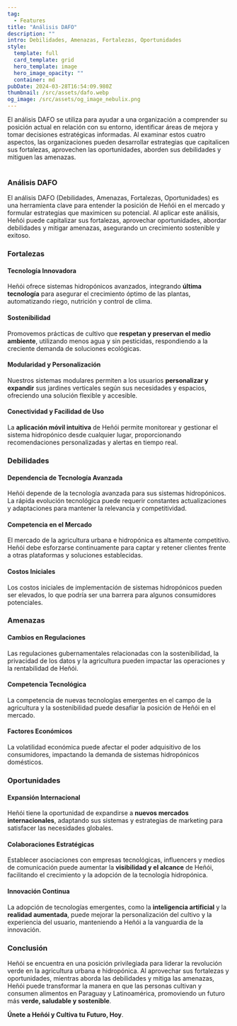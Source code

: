 ```yaml
---
tag:
  - Features
title: "Análisis DAFO"
description: ""
intro: Debilidades, Amenazas, Fortalezas, Oportunidades
style:
  template: full
  card_template: grid
  hero_template: image
  hero_image_opacity: ""
  container: md
pubDate: 2024-03-28T16:54:09.980Z
thumbnail: /src/assets/dafo.webp
og_image: /src/assets/og_image_nebulix.png
---
```


El análisis DAFO se utiliza para ayudar a una organización a comprender su posición actual en relación con su entorno, identificar áreas de mejora y tomar decisiones estratégicas informadas. Al examinar estos cuatro aspectos, las organizaciones pueden desarrollar estrategias que capitalicen sus fortalezas, aprovechen las oportunidades, aborden sus debilidades y mitiguen las amenazas.

<div
  class="mxgraph"
  style="max-width:100%;border:1px solid transparent;"
  data-mxgraph='{"highlight":"#0000ff","nav":true,"resize":true,"toolbar":"zoom layers tags lightbox","edit":"_blank","xml":"&lt;mxfile host=\"app.diagrams.net\" modified=\"2024-05-18T20:54:34.066Z\" agent=\"Mozilla/5.0 (Macintosh; Intel Mac OS X 10_15_7) AppleWebKit/537.36 (KHTML, like Gecko) Chrome/125.0.0.0 Safari/537.36\" etag=\"zSRCcQLEMBnZ0FX4Umdp\" version=\"24.4.4\" type=\"device\"&gt;\n  &lt;diagram id=\"nKD0-vcurhYy-qImveSx\" name=\"SWOT diagram\"&gt;\n    &lt;mxGraphModel dx=\"1194\" dy=\"640\" grid=\"1\" gridSize=\"10\" guides=\"1\" tooltips=\"1\" connect=\"1\" arrows=\"1\" fold=\"1\" page=\"0\" pageScale=\"1\" pageWidth=\"850\" pageHeight=\"1100\" math=\"0\" shadow=\"0\"&gt;\n      &lt;root&gt;\n        &lt;mxCell id=\"0\" /&gt;\n        &lt;mxCell id=\"1\" parent=\"0\" /&gt;\n        &lt;mxCell id=\"GyS6ZXYCbKR9ovQX-Rmu-1\" parent=\"0\" /&gt;\n        &lt;mxCell id=\"GyS6ZXYCbKR9ovQX-Rmu-2\" value=\"Background\" style=\"\" parent=\"0\" /&gt;\n        &lt;mxCell id=\"GyS6ZXYCbKR9ovQX-Rmu-3\" value=\"\" style=\"shape=mxgraph.basic.diag_round_rect;dx=18.64;flipH=1;html=1;strokeColor=none;shadow=0;fontSize=12;fontColor=#FFFFFF;align=center;fontStyle=0;whiteSpace=wrap;strokeWidth=8;fillColor=#4C9AFF;\" parent=\"GyS6ZXYCbKR9ovQX-Rmu-2\" vertex=\"1\"&gt;\n          &lt;mxGeometry x=\"230\" y=\"250\" width=\"300\" height=\"300\" as=\"geometry\" /&gt;\n        &lt;/mxCell&gt;\n        &lt;mxCell id=\"GyS6ZXYCbKR9ovQX-Rmu-4\" value=\"\" style=\"shape=mxgraph.basic.diag_round_rect;dx=18.64;flipH=1;html=1;strokeColor=none;shadow=0;fontSize=12;fontColor=#FFFFFF;align=center;fontStyle=0;whiteSpace=wrap;strokeWidth=8;rotation=90;fillColor=#FFAB00;\" parent=\"GyS6ZXYCbKR9ovQX-Rmu-2\" vertex=\"1\"&gt;\n          &lt;mxGeometry x=\"530\" y=\"250\" width=\"300\" height=\"300\" as=\"geometry\" /&gt;\n        &lt;/mxCell&gt;\n        &lt;mxCell id=\"GyS6ZXYCbKR9ovQX-Rmu-5\" value=\"\" style=\"shape=mxgraph.basic.diag_round_rect;dx=18.64;flipH=1;html=1;strokeColor=none;shadow=0;fontSize=12;fontColor=#FFFFFF;align=center;fontStyle=0;whiteSpace=wrap;strokeWidth=8;flipV=1;fillColor=#36B37E;\" parent=\"GyS6ZXYCbKR9ovQX-Rmu-2\" vertex=\"1\"&gt;\n          &lt;mxGeometry x=\"230\" y=\"550\" width=\"300\" height=\"300\" as=\"geometry\" /&gt;\n        &lt;/mxCell&gt;\n        &lt;mxCell id=\"GyS6ZXYCbKR9ovQX-Rmu-6\" value=\"\" style=\"shape=mxgraph.basic.diag_round_rect;dx=18.64;flipH=1;html=1;strokeColor=none;shadow=0;fontSize=12;fontColor=#FFFFFF;align=center;fontStyle=0;whiteSpace=wrap;strokeWidth=8;rotation=90;flipV=1;fillColor=#FF5630;\" parent=\"GyS6ZXYCbKR9ovQX-Rmu-2\" vertex=\"1\"&gt;\n          &lt;mxGeometry x=\"530\" y=\"550\" width=\"300\" height=\"300\" as=\"geometry\" /&gt;\n        &lt;/mxCell&gt;\n        &lt;mxCell id=\"GyS6ZXYCbKR9ovQX-Rmu-7\" value=\"Navigation\" style=\"\" parent=\"0\" /&gt;\n        &lt;mxCell id=\"GyS6ZXYCbKR9ovQX-Rmu-8\" value=\"\" style=\"ellipse;whiteSpace=wrap;html=1;aspect=fixed;rounded=1;strokeWidth=1;fontSize=50;opacity=10;strokeColor=none;\" parent=\"GyS6ZXYCbKR9ovQX-Rmu-7\" vertex=\"1\"&gt;\n          &lt;mxGeometry x=\"290\" y=\"310\" width=\"482\" height=\"482\" as=\"geometry\" /&gt;\n        &lt;/mxCell&gt;\n        &lt;mxCell id=\"GyS6ZXYCbKR9ovQX-Rmu-9\" value=\"\" style=\"ellipse;whiteSpace=wrap;html=1;aspect=fixed;rounded=1;strokeWidth=1;fontSize=50;opacity=20;strokeColor=none;\" parent=\"GyS6ZXYCbKR9ovQX-Rmu-7\" vertex=\"1\"&gt;\n          &lt;mxGeometry x=\"390\" y=\"410\" width=\"282\" height=\"282\" as=\"geometry\" /&gt;\n        &lt;/mxCell&gt;\n        &lt;mxCell id=\"GyS6ZXYCbKR9ovQX-Rmu-10\" value=\"\" style=\"shape=mxgraph.bpmn.shape;html=1;verticalLabelPosition=bottom;labelBackgroundColor=#ffffff;verticalAlign=top;align=center;perimeter=ellipsePerimeter;outlineConnect=0;outline=standard;symbol=general;strokeColor=#FFFFFF;strokeWidth=4;fontColor=#000000;fillColor=none;\" parent=\"GyS6ZXYCbKR9ovQX-Rmu-7\" vertex=\"1\"&gt;\n          &lt;mxGeometry x=\"430\" y=\"450\" width=\"202\" height=\"202\" as=\"geometry\" /&gt;\n        &lt;/mxCell&gt;\n        &lt;mxCell id=\"GyS6ZXYCbKR9ovQX-Rmu-11\" value=\"\" style=\"shape=mxgraph.bpmn.shape;html=1;verticalLabelPosition=bottom;labelBackgroundColor=#ffffff;verticalAlign=top;align=center;perimeter=ellipsePerimeter;outlineConnect=0;outline=standard;symbol=general;strokeColor=#FFFFFF;strokeWidth=4;fontColor=#000000;\" parent=\"GyS6ZXYCbKR9ovQX-Rmu-7\" vertex=\"1\"&gt;\n          &lt;mxGeometry x=\"445\" y=\"465\" width=\"172\" height=\"172\" as=\"geometry\" /&gt;\n        &lt;/mxCell&gt;\n        &lt;mxCell id=\"GyS6ZXYCbKR9ovQX-Rmu-12\" value=\"A\" style=\"text;html=1;strokeColor=none;fillColor=none;align=center;verticalAlign=middle;whiteSpace=wrap;rounded=0;fontSize=50;opacity=50;rotation=-45;fontStyle=1;fontColor=#FF5630;\" parent=\"GyS6ZXYCbKR9ovQX-Rmu-7\" vertex=\"1\"&gt;\n          &lt;mxGeometry x=\"545\" y=\"575\" width=\"40\" height=\"20\" as=\"geometry\" /&gt;\n        &lt;/mxCell&gt;\n        &lt;mxCell id=\"GyS6ZXYCbKR9ovQX-Rmu-13\" value=\"&amp;lt;font&amp;gt;O&amp;lt;/font&amp;gt;\" style=\"text;html=1;fillColor=none;align=center;verticalAlign=middle;whiteSpace=wrap;rounded=0;fontSize=50;opacity=50;rotation=45;direction=north;fontStyle=1;fontColor=#36B37E;\" parent=\"GyS6ZXYCbKR9ovQX-Rmu-7\" vertex=\"1\"&gt;\n          &lt;mxGeometry x=\"487\" y=\"565\" width=\"20\" height=\"40\" as=\"geometry\" /&gt;\n        &lt;/mxCell&gt;\n        &lt;mxCell id=\"GyS6ZXYCbKR9ovQX-Rmu-14\" value=\"F\" style=\"text;html=1;strokeColor=none;align=center;verticalAlign=middle;whiteSpace=wrap;rounded=0;fontSize=50;opacity=50;rotation=-45;fontStyle=1;fontColor=#4C9AFF;\" parent=\"GyS6ZXYCbKR9ovQX-Rmu-7\" vertex=\"1\"&gt;\n          &lt;mxGeometry x=\"478\" y=\"508\" width=\"40\" height=\"20\" as=\"geometry\" /&gt;\n        &lt;/mxCell&gt;\n        &lt;mxCell id=\"GyS6ZXYCbKR9ovQX-Rmu-15\" value=\"W\" style=\"text;html=1;strokeColor=none;fillColor=none;align=center;verticalAlign=middle;whiteSpace=wrap;rounded=0;fontSize=50;opacity=50;rotation=45;direction=north;fontStyle=1;fontColor=#FFAB00;\" parent=\"GyS6ZXYCbKR9ovQX-Rmu-7\" vertex=\"1\"&gt;\n          &lt;mxGeometry x=\"555\" y=\"498\" width=\"20\" height=\"40\" as=\"geometry\" /&gt;\n        &lt;/mxCell&gt;\n        &lt;mxCell id=\"GyS6ZXYCbKR9ovQX-Rmu-16\" value=\"Text\" parent=\"0\" /&gt;\n        &lt;mxCell id=\"GyS6ZXYCbKR9ovQX-Rmu-17\" value=\"&amp;lt;span&amp;gt;&amp;lt;b&amp;gt;Weaknesses&amp;lt;/b&amp;gt;&amp;lt;/span&amp;gt;&amp;lt;br&amp;gt;&amp;lt;ul&amp;gt;&amp;lt;li&amp;gt;&amp;lt;font style=&amp;quot;&amp;quot;&amp;gt;&amp;lt;span style=&amp;quot;font-size: 14px;&amp;quot;&amp;gt;Dependencia de Tecnología Avanzada&amp;lt;/span&amp;gt;&amp;lt;br&amp;gt;&amp;lt;/font&amp;gt;&amp;lt;/li&amp;gt;&amp;lt;li&amp;gt;Competencia en el Mercado&amp;lt;br&amp;gt;&amp;lt;/li&amp;gt;&amp;lt;li&amp;gt;Costos Iniciales&amp;lt;/li&amp;gt;&amp;lt;/ul&amp;gt;\" style=\"text;html=1;align=left;verticalAlign=top;resizable=0;points=[];autosize=1;fontColor=#FFFFFF;fontSize=16;\" parent=\"GyS6ZXYCbKR9ovQX-Rmu-16\" vertex=\"1\"&gt;\n          &lt;mxGeometry x=\"530\" y=\"290\" width=\"300\" height=\"120\" as=\"geometry\" /&gt;\n        &lt;/mxCell&gt;\n        &lt;mxCell id=\"GyS6ZXYCbKR9ovQX-Rmu-18\" value=\"&amp;lt;b&amp;gt;Amenazas&amp;lt;/b&amp;gt;&amp;lt;br&amp;gt;&amp;lt;ul&amp;gt;&amp;lt;li&amp;gt;Cambios en Regulaciones&amp;lt;br&amp;gt;&amp;lt;/li&amp;gt;&amp;lt;li&amp;gt;Competencia Tecnológica&amp;lt;br&amp;gt;&amp;lt;/li&amp;gt;&amp;lt;li&amp;gt;Factores Económicos&amp;lt;/li&amp;gt;&amp;lt;/ul&amp;gt;\" style=\"text;html=1;align=left;verticalAlign=top;resizable=0;points=[];autosize=1;fontColor=#FFFFFF;fontSize=16;\" parent=\"GyS6ZXYCbKR9ovQX-Rmu-16\" vertex=\"1\"&gt;\n          &lt;mxGeometry x=\"550\" y=\"650\" width=\"250\" height=\"120\" as=\"geometry\" /&gt;\n        &lt;/mxCell&gt;\n        &lt;mxCell id=\"GyS6ZXYCbKR9ovQX-Rmu-19\" value=\"&amp;lt;span&amp;gt;&amp;lt;b&amp;gt;Oportunidades&amp;lt;/b&amp;gt;&amp;lt;/span&amp;gt;&amp;lt;br&amp;gt;&amp;lt;ul&amp;gt;&amp;lt;li&amp;gt;Expansión Internacional&amp;lt;br&amp;gt;&amp;lt;/li&amp;gt;&amp;lt;li&amp;gt;Colaboraciones Estratégicas&amp;lt;br&amp;gt;&amp;lt;/li&amp;gt;&amp;lt;li&amp;gt;Innovación Continua&amp;lt;/li&amp;gt;&amp;lt;/ul&amp;gt;\" style=\"text;html=1;align=left;verticalAlign=top;resizable=0;points=[];autosize=1;fontColor=#FFFFFF;fontSize=16;\" parent=\"GyS6ZXYCbKR9ovQX-Rmu-16\" vertex=\"1\"&gt;\n          &lt;mxGeometry x=\"270\" y=\"650\" width=\"270\" height=\"120\" as=\"geometry\" /&gt;\n        &lt;/mxCell&gt;\n        &lt;mxCell id=\"GyS6ZXYCbKR9ovQX-Rmu-20\" value=\"&amp;lt;b&amp;gt;Fortalezas&amp;lt;/b&amp;gt;&amp;lt;br&amp;gt;&amp;lt;ul&amp;gt;&amp;lt;li&amp;gt;Tecnología Innovadora&amp;lt;br&amp;gt;&amp;lt;/li&amp;gt;&amp;lt;li&amp;gt;&amp;lt;span style=&amp;quot;background-color: initial;&amp;quot;&amp;gt;Sostenibilidad&amp;lt;br&amp;gt;&amp;lt;/span&amp;gt;&amp;lt;/li&amp;gt;&amp;lt;li&amp;gt;Modularidad y Personalización&amp;lt;br&amp;gt;&amp;lt;/li&amp;gt;&amp;lt;li&amp;gt;Conectividad y Facilidad de Uso&amp;lt;/li&amp;gt;&amp;lt;/ul&amp;gt;\" style=\"text;html=1;align=left;verticalAlign=top;resizable=0;points=[];autosize=1;fontColor=#FFFFFF;fontSize=16;\" parent=\"GyS6ZXYCbKR9ovQX-Rmu-16\" vertex=\"1\"&gt;\n          &lt;mxGeometry x=\"250\" y=\"290\" width=\"290\" height=\"140\" as=\"geometry\" /&gt;\n        &lt;/mxCell&gt;\n      &lt;/root&gt;\n    &lt;/mxGraphModel&gt;\n  &lt;/diagram&gt;\n&lt;/mxfile&gt;\n"}'
></div>
<script
  type="text/javascript"
  src="https://viewer.diagrams.net/js/viewer-static.min.js"
></script>

### Análisis DAFO

El análisis DAFO (Debilidades, Amenazas, Fortalezas, Oportunidades) es una herramienta clave para entender la posición de Heñói en el mercado y formular estrategias que maximicen su potencial. Al aplicar este análisis, Heñói puede capitalizar sus fortalezas, aprovechar oportunidades, abordar debilidades y mitigar amenazas, asegurando un crecimiento sostenible y exitoso.

### **Fortalezas**

#### **Tecnología Innovadora**

Heñói ofrece sistemas hidropónicos avanzados, integrando **última tecnología** para asegurar el crecimiento óptimo de las plantas, automatizando riego, nutrición y control de clima.

#### **Sostenibilidad**

Promovemos prácticas de cultivo que **respetan y preservan el medio ambiente**, utilizando menos agua y sin pesticidas, respondiendo a la creciente demanda de soluciones ecológicas.

#### **Modularidad y Personalización**

Nuestros sistemas modulares permiten a los usuarios **personalizar y expandir** sus jardines verticales según sus necesidades y espacios, ofreciendo una solución flexible y accesible.

#### **Conectividad y Facilidad de Uso**

La **aplicación móvil intuitiva** de Heñói permite monitorear y gestionar el sistema hidropónico desde cualquier lugar, proporcionando recomendaciones personalizadas y alertas en tiempo real.

### **Debilidades**

#### **Dependencia de Tecnología Avanzada**

Heñói depende de la tecnología avanzada para sus sistemas hidropónicos. La rápida evolución tecnológica puede requerir constantes actualizaciones y adaptaciones para mantener la relevancia y competitividad.

#### **Competencia en el Mercado**

El mercado de la agricultura urbana e hidropónica es altamente competitivo. Heñói debe esforzarse continuamente para captar y retener clientes frente a otras plataformas y soluciones establecidas.

#### **Costos Iniciales**

Los costos iniciales de implementación de sistemas hidropónicos pueden ser elevados, lo que podría ser una barrera para algunos consumidores potenciales.

### **Amenazas**

#### **Cambios en Regulaciones**

Las regulaciones gubernamentales relacionadas con la sostenibilidad, la privacidad de los datos y la agricultura pueden impactar las operaciones y la rentabilidad de Heñói.

#### **Competencia Tecnológica**

La competencia de nuevas tecnologías emergentes en el campo de la agricultura y la sostenibilidad puede desafiar la posición de Heñói en el mercado.

#### **Factores Económicos**

La volatilidad económica puede afectar el poder adquisitivo de los consumidores, impactando la demanda de sistemas hidropónicos domésticos.

### **Oportunidades**

#### **Expansión Internacional**

Heñói tiene la oportunidad de expandirse a **nuevos mercados internacionales**, adaptando sus sistemas y estrategias de marketing para satisfacer las necesidades globales.

#### **Colaboraciones Estratégicas**

Establecer asociaciones con empresas tecnológicas, influencers y medios de comunicación puede aumentar la **visibilidad y el alcance** de Heñói, facilitando el crecimiento y la adopción de la tecnología hidropónica.

#### **Innovación Continua**

La adopción de tecnologías emergentes, como la **inteligencia artificial** y la **realidad aumentada**, puede mejorar la personalización del cultivo y la experiencia del usuario, manteniendo a Heñói a la vanguardia de la innovación.

### **Conclusión**

Heñói se encuentra en una posición privilegiada para liderar la revolución verde en la agricultura urbana e hidropónica. Al aprovechar sus fortalezas y oportunidades, mientras aborda las debilidades y mitiga las amenazas, Heñói puede transformar la manera en que las personas cultivan y consumen alimentos en Paraguay y Latinoamérica, promoviendo un futuro más **verde, saludable y sostenible**.

**Únete a Heñói y Cultiva tu Futuro, Hoy**.
